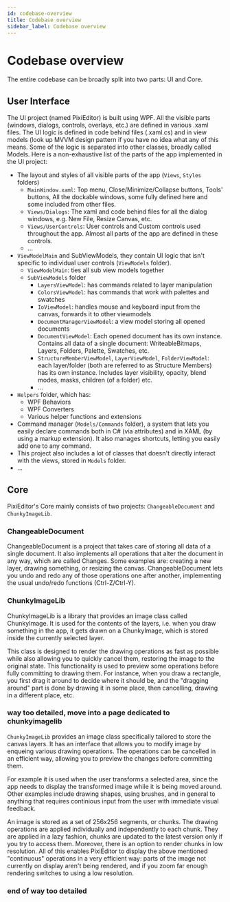 ```yaml
---
id: codebase-overview
title: Codebase overview
sidebar_label: Codebase overview
---
```


# Codebase overview

The entire codebase can be broadly split into two parts: UI and Core. 

## User Interface

The UI project (named PixiEditor) is built using WPF. 
All the visible parts (windows, dialogs, controls, overlays, etc.) are defined in various .xaml files.
The UI logic is defined in code behind files (.xaml.cs) and in view models (look up MVVM design pattern if you have no idea what any of this means. 
Some of the logic is separated into other classes, broadly called Models. Here is a non-exhaustive list of the parts of the app implemented in the UI project:

- The layout and styles of all visible parts of the app (`Views`, `Styles` folders)
    - `MainWindow.xaml`: Top menu, Close/Minimize/Collapse buttons, Tools' buttons, All the dockable windows, some fully defined here and some included from other files.
    - `Views/Dialogs`: The xaml and code behind files for all the dialog windows, e.g. New File, Resize Canvas, etc.
    - `Views/UserControls`: User controls and Custom controls used throughout the app. Almost all parts of the app are defined in these controls.
    - ...
- `ViewModelMain` and SubViewModels, they contain UI logic that isn't specific to individual user controls (`ViewModels` folder).
    - `ViewModelMain`: ties all sub view models together
    - `SubViewModels` folder
        - `LayersViewModel`: has commands related to layer manipulation
        - `ColorsViewModel`: has commands that work with palettes and swatches
        - `IoViewModel`: handles mouse and keyboard input from the canvas, forwards it to other viewmodels
        - `DocumentManagerViewModel`: a view model storing all opened documents
        - `DocumentViewModel`: Each opened document has its own instance. Contains all data of a single document: WriteableBitmaps, Layers, Folders, Palette, Swatches, etc.
        - `StructureMemberViewModel`, `LayerViewModel`, `FolderViewModel`: each layer/folder (both are referred to as Structure Members) has its own instance. Includes layer visibility, opacity, blend modes, masks, children (of a folder) etc.
        - ...
- `Helpers` folder, which has:
    - WPF Behaviors
    - WPF Converters
    - Various helper functions and extensions
- Command manager (`Models/Commands` folder), a system that lets you easily declare commands both in C# (via attributes) and in XAML (by using a markup extension). It also manages shortcuts, letting you easily add one to any command.
- This project also includes a lot of classes that doesn't directly interact with the views, stored in `Models` folder.
- ...

## Core

PixiEditor's Core mainly consists of two projects: `ChangeableDocument` and `ChunkyImageLib`.

### ChangeableDocument

ChangeableDocument is a project that takes care of storing all data of a single document. 
It also implements all operations that alter the document in any way, which are called Changes. 
Some examples are: creating a new layer, drawing something, or resizing the canvas. 
ChangeableDocument lets you undo and redo any of those operations one after another, implementing the usual undo/redo functions (Ctrl-Z/Ctrl-Y).

### ChunkyImageLib

ChunkyImageLib is a library that provides an image class called ChunkyImage. 
It is used for the contents of the layers, i.e. when you draw something in the app, it gets drawn on a ChunkyImage, which is stored inside the currently selected layer. 

This class is designed to render the drawing operations as fast as possible while also allowing you to quickly cancel them, restoring the image to the original state. 
This functionality is used to preview some operations before fully committing to drawing them. 
For instance, when you draw a rectangle, you first drag it around to decide where it should be, 
and the "dragging around" part is done by drawing it in some place, then cancelling, drawing in a different place, etc.

### way too detailed, move into a page dedicated to chunkyimagelib

 `ChunkyImageLib` provides an image class specifically tailored to store the canvas layers. It has an interface that allows you to modify image by enqueing various drawing operations. The operations can be cancelled in an efficient way, allowing you to preview the changes before committing them. 

For example it is used when the user transforms a selected area, since the app needs to display the transformed image while it is being moved around. Other examples include drawing shapes, using brushes, and in general to anything that requires continious input from the user with immediate visual feedback.

An image is stored as a set of 256x256 segments, or chunks. The drawing operations are applied individually and independently to each chunk. They are applied in a lazy fashion, chunks are updated to the latest version only if you try to access them. Moreover, there is an option to render chunks in low resolution. All of this enables PixiEditor to display the above mentioned "continuous" operations in a very efficient way: parts of the image not currently on display aren't being rendered, and if you zoom far enough rendering switches to using a low resolution.

### end of way too detailed